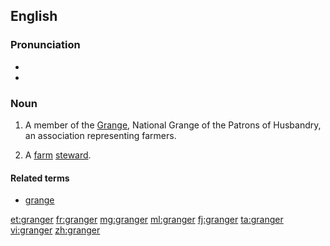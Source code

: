 {{also|Granger}}
==English==

===Pronunciation===
* {{IPA|/ˈɡɹeɪndʒə(ɹ)/}}
* {{rhymes|eɪndʒə(ɹ)}}

===Noun===
{{en-noun}}

# {{context|US}} A member of the [[Grange]], National Grange of the Patrons of Husbandry, an association representing farmers.
# {{context|obsolete}} A [[farm]] [[steward]].

====Related terms====
* [[grange]]

[[et:granger]]
[[fr:granger]]
[[mg:granger]]
[[ml:granger]]
[[fj:granger]]
[[ta:granger]]
[[vi:granger]]
[[zh:granger]]